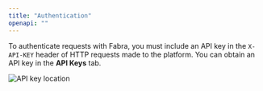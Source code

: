 ```yaml
---
title: "Authentication"
openapi: ""
---
```


To authenticate requests with Fabra, you must include an API key in the
`X-API-KEY` header of HTTP requests made to the platform. You can obtain an API
key in the **API Keys** tab.

<div style={{"margin": "0 8px"}}>
  <img style={{"box-shadow": "rgb(99 99 99 / 30%) 0 0 4px", "border-radius": "8px"}} src="/images/api-key-location.png" alt="API key location" />
</div>
